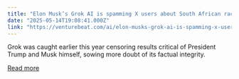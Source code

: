 ```yaml
---
title: "Elon Musk’s Grok AI is spamming X users about South African race relations now, for some reason"
date: "2025-05-14T19:08:41.000Z"
link: "https://venturebeat.com/ai/elon-musks-grok-ai-is-spamming-x-users-about-south-african-race-relations-now-for-some-reason/"
---
```


Grok was caught earlier this year censoring results critical of President Trump and Musk himself, sowing more doubt of its factual integrity.

[Read more](https://venturebeat.com/ai/elon-musks-grok-ai-is-spamming-x-users-about-south-african-race-relations-now-for-some-reason/)
